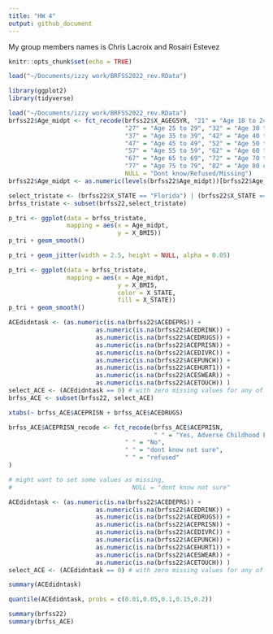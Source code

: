 ```yaml
---
title: "HW 4"
output: github_document
---
```

My group members names is Chris Lacroix and Rosairi Estevez
```r
knitr::opts_chunk$set(echo = TRUE)
```
```r
load("~/Documents/izzy work/BRFSS2022_rev.RData")
```
```r
library(ggplot2)
library(tidyverse)
```
```r
load("~/Documents/izzy work/BRFSS2022_rev.RData")
brfss22$Age_midpt <- fct_recode(brfss22$X_AGEG5YR, "21" = "Age 18 to 24",
                                "27" = "Age 25 to 29", "32" = "Age 30 to 34",
                                "37" = "Age 35 to 39", "42" = "Age 40 to 44",
                                "47" = "Age 45 to 49", "52" = "Age 50 to 54",
                                "57" = "Age 55 to 59", "62" = "Age 60 to 64",
                                "67" = "Age 65 to 69", "72" = "Age 70 to 74",
                                "77" = "Age 75 to 79", "82" = "Age 80 or older",
                                NULL = "Dont know/Refused/Missing")
brfss22$Age_midpt <- as.numeric(levels(brfss22$Age_midpt))[brfss22$Age_midpt]
```
```r
select_tristate <- (brfss22$X_STATE == "Florida") | (brfss22$X_STATE == "Washington") | (brfss22$X_STATE == "New York")
brfss_tristate <- subset(brfss22,select_tristate)
```
```r
p_tri <- ggplot(data = brfss_tristate,
                mapping = aes(x = Age_midpt,
                              y = X_BMI5))
p_tri + geom_smooth()
```
```r
p_tri + geom_jitter(width = 2.5, height = NULL, alpha = 0.05)
```
```r
p_tri <- ggplot(data = brfss_tristate,
                mapping = aes(x = Age_midpt,
                              y = X_BMI5,
                              color = X_STATE,
                              fill = X_STATE))
p_tri + geom_smooth()
```
```r
ACEdidntask <- (as.numeric(is.na(brfss22$ACEDEPRS)) + 
                        as.numeric(is.na(brfss22$ACEDRINK)) +
                        as.numeric(is.na(brfss22$ACEDRUGS)) +
                        as.numeric(is.na(brfss22$ACEPRISN)) +
                        as.numeric(is.na(brfss22$ACEDIVRC)) +
                        as.numeric(is.na(brfss22$ACEPUNCH)) +
                        as.numeric(is.na(brfss22$ACEHURT1)) +
                        as.numeric(is.na(brfss22$ACESWEAR)) +
                        as.numeric(is.na(brfss22$ACETOUCH)) )
select_ACE <- (ACEdidntask == 0) # with zero missing values for any of ACE questions
brfss_ACE <- subset(brfss22, select_ACE)
```
```r
xtabs(~ brfss_ACE$ACEPRISN + brfss_ACE$ACEDRUGS)
```
```r
brfss_ACE$ACEPRISN_recode <- fct_recode(brfss_ACE$ACEPRISN, 
                                        " " = "Yes, Adverse Childhood Exper, lived with someone who served time or was sentenced to serve time in a prison, jail, or other correctional facility",
                                " " = "No", 
                                " " = "dont know not sure",
                                " " = "refused"
)

# might want to set some values as missing,
#                                 NULL = "dont know not sure"
```
```r
ACEdidntask <- (as.numeric(is.na(brfss22$ACEDEPRS)) + 
                        as.numeric(is.na(brfss22$ACEDRINK)) +
                        as.numeric(is.na(brfss22$ACEDRUGS)) +
                        as.numeric(is.na(brfss22$ACEPRISN)) +
                        as.numeric(is.na(brfss22$ACEDIVRC)) +
                        as.numeric(is.na(brfss22$ACEPUNCH)) +
                        as.numeric(is.na(brfss22$ACEHURT1)) +
                        as.numeric(is.na(brfss22$ACESWEAR)) +
                        as.numeric(is.na(brfss22$ACETOUCH)) )
select_ACE <- (ACEdidntask == 0) # with zero missing values for any of ACE questions
```
```r
summary(ACEdidntask)
```
```r
quantile(ACEdidntask, probs = c(0.01,0.05,0.1,0.15,0.2))
```
```r
summary(brfss22)
summary(brfss_ACE)
```

